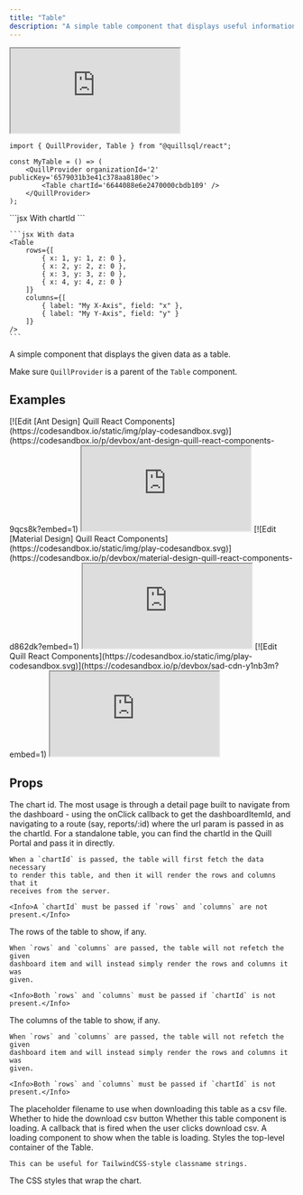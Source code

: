 ```yaml
---
title: "Table"
description: "A simple table component that displays useful information"
---
```


<iframe
	src='https://5wp4n7-5173.csb.app/table'
	style={{
		width: "100%",
		height: 320,
	}}
	title='Table Component'
	allow='accelerometer; ambient-light-sensor; camera; encrypted-media; geolocation; gyroscope; hid; microphone; midi; payment; usb; vr; xr-spatial-tracking'
	sandbox='allow-forms allow-modals allow-popups allow-presentation allow-same-origin allow-scripts'></iframe>

```tsx App.tsx
import { QuillProvider, Table } from "@quillsql/react";

const MyTable = () => (
	<QuillProvider organizationId='2' publicKey='6579031b3e41c378aa8180ec'>
		<Table chartId='6644088e6e2470000cbdb109' />
	</QuillProvider>
);
```

<RequestExample>
	```jsx With chartId
	<Table chartId="6644088e6e2470000cbdb109" />
	```

    ```jsx With data
    <Table
    	rows={[
    		{ x: 1, y: 1, z: 0 },
    		{ x: 2, y: 2, z: 0 },
    		{ x: 3, y: 3, z: 0 },
    		{ x: 4, y: 4, z: 0 }
    	]}
    	columns={[
    		{ label: "My X-Axis", field: "x" },
    		{ label: "My Y-Axis", field: "y" }
    	]}
    />
    ```

</RequestExample>

A simple component that displays the given data as a table.

<Info>Make sure `QuillProvider` is a parent of the `Table` component.</Info>

## Examples

<Tabs>
  <Tab title="Ant Design">
  [![Edit [Ant Design] Quill React Components](https://codesandbox.io/static/img/play-codesandbox.svg)](https://codesandbox.io/p/devbox/ant-design-quill-react-components-9qcs8k?embed=1)
    <iframe
	src='https://5wp4n7-5173.csb.app/table/ant'
	style={{
		width: "100%",
		height: 320,
	}}
	title='[Ant Design] Quill React Components'
	allow='accelerometer; ambient-light-sensor; camera; encrypted-media; geolocation; gyroscope; hid; microphone; midi; payment; usb; vr; xr-spatial-tracking'
	sandbox='allow-forms allow-modals allow-popups allow-presentation allow-same-origin allow-scripts'></iframe>

  </Tab>
  <Tab title="Material Design">
  [![Edit [Material Design] Quill React Components](https://codesandbox.io/static/img/play-codesandbox.svg)](https://codesandbox.io/p/devbox/material-design-quill-react-components-d862dk?embed=1)
    <iframe
	src='https://5wp4n7-5173.csb.app/table/material'
	style={{
		width: "100%",
		height: 320,
	}}
	title='[Material Design] Quill React Components'
	allow='accelerometer; ambient-light-sensor; camera; encrypted-media; geolocation; gyroscope; hid; microphone; midi; payment; usb; vr; xr-spatial-tracking'
	sandbox='allow-forms allow-modals allow-popups allow-presentation allow-same-origin allow-scripts'></iframe>
  </Tab>
  <Tab title="Shadcn UI">
  [![Edit Quill React Components](https://codesandbox.io/static/img/play-codesandbox.svg)](https://codesandbox.io/p/devbox/sad-cdn-y1nb3m?embed=1)
    <iframe
	src='https://5wp4n7-5173.csb.app/table/shadcn'
	style={{
		width: "100%",
		height: 320,
	}}
	title='Quill React Components'
	allow='accelerometer; ambient-light-sensor; camera; encrypted-media; geolocation; gyroscope; hid; microphone; midi; payment; usb; vr; xr-spatial-tracking'
	sandbox='allow-forms allow-modals allow-popups allow-presentation allow-same-origin allow-scripts'></iframe>
  </Tab>
</Tabs>

## Props

<ParamField path='chartId' type='string'>
	The chart id. The most usage is through a detail page built to navigate from
	the dashboard - using the onClick callback to get the dashboardItemId, and
	navigating to a route (say, reports/:id) where the url param is passed in as
	the chartId. For a standalone table, you can find the chartId in the Quill
	Portal and pass it in directly.

    When a `chartId` is passed, the table will first fetch the data necessary
    to render this table, and then it will render the rows and columns that it
    receives from the server.

    <Info>A `chartId` must be passed if `rows` and `columns` are not present.</Info>

</ParamField>

<ParamField path='rows' type='{ [key: string]: any }[]'>
	The rows of the table to show, if any.

    When `rows` and `columns` are passed, the table will not refetch the given
    dashboard item and will instead simply render the rows and columns it was
    given.

    <Info>Both `rows` and `columns` must be passed if `chartId` is not present.</Info>

</ParamField>

<ParamField path='columns' type='{ label: string; field: string; }[]'>
	The columns of the table to show, if any.
	
	When `rows` and `columns` are passed, the table will not refetch the given
    dashboard item and will instead simply render the rows and columns it was
    given.
	
	<Info>Both `rows` and `columns` must be passed if `chartId` is not present.</Info>

</ParamField>

<ParamField path='csvFilename' type='string'>
	The placeholder filename to use when downloading this table as a csv file.
</ParamField>

<ParamField path='hideDownloadCSVButton' type='boolean'>
	Whether to hide the download csv button
</ParamField>

<ParamField path='isLoading' type='boolean'>
	Whether this table component is loading.
</ParamField>

<ParamField path='downloadCSV' type='() => void'>
	A callback that is fired when the user clicks download csv.
</ParamField>

<ParamField path='LoadingComponent' type='() => JSX.Element'>
	A loading component to show when the table is loading.
</ParamField>

<ParamField path='className' type='string'>
	Styles the top-level container of the Table.

    This can be useful for TailwindCSS-style classname strings.

</ParamField>

<ParamField path='containerStyle' type='React.CSSProperties'>
	The CSS styles that wrap the chart.
</ParamField>
